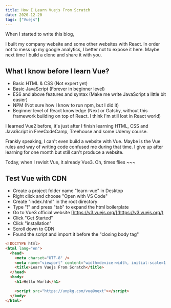 ```yaml
---
title: How I Learn Vuejs From Scratch
date: 2020-12-20
tags: ["Vuejs"]
---
```


When I started to write this blog,

I built my company website and some other websites with React. In order not to mess up my google analytics, I better not to expose it here. Maybe next time I build a clone and share it with you.

## What I know before I learn Vue?

- Basic HTML & CSS (Not expert yet)
- Basic JavaScript (Forever in beginner level)
- ES6 and above features and syntax (Make me write JavaScript a little bit easier)
- NPM (Not sure how I know to run npm, but I did it)
- Beginner level of React knowledge (Next or Gatsby, without this framework building on top of React. I think I'm still lost in React world)

I learned Vue2 before, it's just after I finish learning HTML, CSS and JavaScript in FreeCodeCamp, Treehouse and some Udemy course.

Frankly speaking, I can't even build a website with Vue. Maybe is the Vue rules and way of writing code confused me during that time. I give up after learning for one month but still can't produce a website.

Today, when I revisit Vue, it already Vue3. Oh, times flies ~~~

## Test Vue with CDN

- Create a project folder name "learn-vue" in Desktop
- Right click and choose "Open with VS Code"
- Create "index.html" in the root directory
- Type "!" and press "tab" to expand the html boilerplate
- Go to Vue3 official website [https://v3.vuejs.org/](https://v3.vuejs.org/)
- Click "Get Started"
- Click "installation"
- Scroll down to CDN
- Found the script and import it before the "closing body tag"

```html
<!DOCTYPE html>
<html lang="en">
  <head>
    <meta charset="UTF-8" />
    <meta name="viewport" content="width=device-width, initial-scale=1.0" />
    <title>Learn Vuejs From Scratch</title>
  </head>
  <body>
    <h1>Hello World</h1>

    <script src="https://unpkg.com/vue@next"></script>
  </body>
</html>
```
